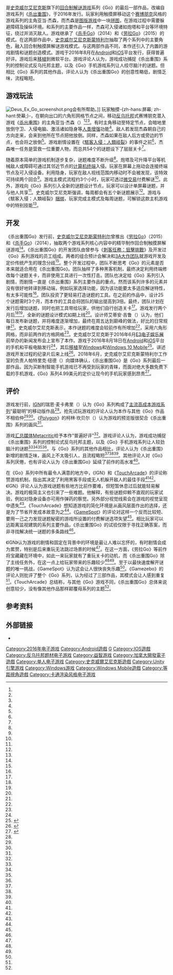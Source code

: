 {{NoteTA
|G1=IT
|G2=Games
|G3=Square Enix
|T=zh-hans:杀出重围Go; zh-hant:駭客入侵Go;
|1=zh-hans:杀出重围; zh-hant:駭客入侵;
|2=zh-cn:劳拉Go; zh-hant:Lara Croft Go;
}}

{{Infobox video game
| title = 杀出重围Go
| english = Deus Ex Go
| image = Deus ex go logo.png
| developer = [[史克威尔艾尼克斯蒙特利尔|史克威尔艾尼克斯蒙特利尔]]
| publisher = [[史克威尔艾尼克斯|史克威尔艾尼克斯]]
| series = 《[[駭客入侵系列|駭客入侵]]》
| engine = [[Unity_(游戏引擎)|Unity]]<ref>{{Cite web |title=Deus Ex GO |work=Made with Unity |date=2016-08-22 |url=https://madewith.unity.com/games/deus-ex-go |accessdate=2016-12-12 |archive-date=2017-01-31 |archive-url=https://web.archive.org/web/20170131013004/https://madewith.unity.com/games/deus-ex-go |dead-url=yes }}</ref>
| platforms = [[Android|Android]]、[[iOS|iOS]]、[[Microsoft_Windows|Windows]]、[[Windows_10_行動裝置版|Windows 10 Mobile]]
| released = {{Start date|2016|08|18}}
| genre = [[解谜游戏|解谜]]
| modes = [[单人电子游戏|单人]]
}}

{{vgname|杀出重围Go|en=Deus Ex Go|cn=杀出重围Go|tw=駭客入侵Go}}是[[史克威尔艾尼克斯|史克威尔艾尼克斯]]旗下的[[回合制|回合制]][[解谜游戏|解谜游戏]]系列《Go》的最后一部作品，改编自游戏系列《[[駭客入侵系列|杀出重围]]》，于2016年发行。玩家利用触摸屏移动这个[[赛博朋克|赛博朋克]]风格的游戏系列的主角亚当·杰森，而杰森是[[图版游戏|图版游戏]]中一块[[智力游戏|拼图]]，在游戏过程中需要躲避障碍及操纵环境。和系列的主要作品一样，杰森可入侵诸如炮塔和平台等环境特征，绕过并消灭敌人。游戏继承了《[[杀手Go|杀手Go]]》（2014）和《[[劳拉Go|劳拉Go]]》（2015）的模式。在这两部作品中，[[史克威尔艾尼克斯蒙特利尔|史克威尔艾尼克斯蒙特利尔]]抽取了两个系列中的主要角色，融入回合制触摸屏解谜游戏模式。与这两部作品不同，本作还引入了内置的游戏剧情和谜题创造模式。游戏于2016年8月在[[Android|Android]]和[[iOS|iOS]]平台发行，获得普遍好评。游戏后来[[移植_(软体)|移植]]到微软平台。游戏评论人认为，游戏成功捕捉《杀出重围》系列的控制论式反乌托邦主题，以及《Go》手机游戏系列让人绞尽脑汁的谜题。但相比《Go》系列的其他作品，评论人认为《杀出重围Go》的创意性略低，剧情乏味，流程略短。

== 游戏玩法 ==
[[File:Deus_Ex_Go_screenshot.png|thumb]]会有所帮助。]]
玩家触摸-{zh-hans:屏幕; zh-hant:熒幕;}-，在朝向出口的六角形网格节点之间，移动[[反乌托邦|反乌托邦]]式赛博朋克潜入游戏《[[駭客入侵系列|杀出重围]]》的主角亚当·杰森（{{lang|en|Adam Jensen}}）<ref name="ars: new"/><ref name="Polygon: announce"/><ref name="IGN: announce"/>。有时主角移动至特定节点，会暗地里放倒守卫、入侵电脑、激活诸如隐身等[[人类增强|人类增强]]功能<ref name="ars: new"/>。敌人若发现杰森朝自己的方向走来，会来到他所在节点把他放倒。同样，杰森如果在敌人后方或旁边的节点，也会将之放倒<ref name="IGN: announce"/>。游戏剧情设置在《[[駭客入侵：人類岐裂|駭客入侵：人類岐裂]]》的事件之前<ref name="ZAM"/>，杰森唯一任务是营救一位重要人物，而总共54个的谜题设下了层层关卡<ref name="GS review"/>。

随着原本简单的游戏机制逐步复杂，谜题难度不断升级<ref name="IGN review"/>。炮塔及可升降平台等机械敌人或障碍可通过其邻近节点的[[终端|计算机终端]]入侵。玩家在屏幕上拖动会连接终端节点及可入侵设备。利用隐身{{le|强化 (游戏)|power-up|强化}}，玩家在敌人视线范围内移动时不会被发现，该特效可持续两个回合<ref name="IGN: announce"/>。游戏主模式流程约3个小时，玩家可透过[[微交易|微交易]]付费解谜<ref name="GS review"/>。此外，游戏向《Go》系列引入全新的谜题设计节点，玩家可以设计单屏幕谜题，并与他人共享<ref name="ars: new"/>。史克威尔艾尼克斯强调，每周都会有五个新谜题展示<ref name="GS review"/>。游戏与《駭客入侵：人類岐裂》[[商业搭配|捆绑]]，玩家完成主模式及每周谜题，可解锁这款主机游戏中的特别技能<ref name="GameSpot: Mankind"/>。

== 开发 ==
《杀出重围Go》发行前，[[史克威尔艾尼克斯蒙特利尔|史克威尔艾尼克斯蒙特利尔]]曾推出《[[劳拉Go|劳拉Go]]》（2015）和《[[杀手Go|杀手Go]]》（2014），抽取两个游戏系列核心内容中的精华制作回合制触摸屏解谜游戏<ref name="ars: new"/>。《杀出重围Go》的开发团队由曾参与《[[刺客任務：狙擊挑戰|刺客任務：狙擊挑戰]]》及开发过《Go》系列游戏的员工组成。两者的组合预计会解决{{le|独立游戏开发|Indie game development|独立团队}}和[[AAA_(电子游戏产业)|3A大作团队]]就游戏开发及定价传统产生的理念分歧<ref name="The Verge: Enter"/>。整个开发过程中，团队不断思考《Go》的元素是否本来就适合用在《杀出重围Go》。团队抽样了多种黑客机制，最终决定利用终端修改每个谜题关卡，而非使用工具进行一次性打击。团队也决定给《Go》系列引入剧情，而剧情一直是《杀出重围》系列主要作品的重点。然而该系列许多的元素并没有很好地转译到移动端，例如玩家选择功能，因为该功能要太多适应解谜特性，有太多可能性<ref name="ZAM"/>。团队投资了更轻易打造谜题的工具。在之前的作品中，设计25个谜题需时3个月，而本作的工具会将团队的输出提高到3倍。最终，团队计划在发行后增加谜题，同时也把工具带给玩家，供他们自行创造关卡<ref name="ZAM"/>。游戏发行两个月后<ref name="TouchArcade: Puzzle"/><ref name="Digital Trends: functionality"/>，全新的谜题设计模式如期上线<ref name="Polygon: announce"/>。设计师艾蒂安·吉鲁（{{lang|fr|Etienne Giroux}}）认为，他们每日发布新谜题，并将难度逐渐增加，最终在周五达到巅峰的做法，好比{{tsl|en|The New York Times crossword puzzle|纽约时报填字游戏|《纽约时报》填字游戏}}的日常规律<ref name="The Verge: Enter"/>。史克威尔艾尼克斯表示，本作谜题的难度会较前作有所增加<ref name="GameSpot: Announced"/>，采用六角形网格，而非前两作的方格网格<ref name="Digital Spy: preview"/>。史克威尔艾尼克斯于2016年6月[[2016年E3电子娱乐展|E3电子娱乐展]]前举办的新闻发布会上宣布了本作。游戏于2016年8月18日在[[Android|Android]]和[[iOS|iOS]]平台的手机和平板电脑发行<ref name="Touch Arcade: announce"/>，其后[[移植_(软件)|移植]]至[[Microsoft_Windows|Windows]]和[[Windows_10_行動裝置版|Windows 10 Mobile]]<ref>{{cite web |last1=Corden |first1=Jez |title='No solid plans' for Deus Ex Go on Windows 10 and Windows 10 Mobile, but the possibility is being explored |url=https://www.windowscentral.com/no-solid-plans-deus-ex-go-windows-10 |website=Windows Central |publisher=Futureplc |accessdate=2020-08-17 |date=2016-08-23 |archive-date=2020-08-25 |archive-url=https://web.archive.org/web/20200825045559/https://www.windowscentral.com/no-solid-plans-deus-ex-go-windows-10 |dead-url=no }}</ref>。讲述游戏开发过程的纪录片后来上线<ref name="TouchArcade: trilogy stories">{{Cite web |last1=Dotson |first1=Carter |title=Square Enix Montreal Releases 'Deus Ex GO' Trilogy Stories Video |work=TouchArcade |date=2017-03-15 |url=http://toucharcade.com/2017/03/15/square-enix-montreal-releases-deus-ex-go-trilogy-stories-video/ |accessdate=2017-04-11 |archive-date=2018-08-29 |archive-url=https://web.archive.org/web/20180829072341/https://toucharcade.com/2017/03/15/square-enix-montreal-releases-deus-ex-go-trilogy-stories-video/ |dead-url=no }}</ref>。2018年6月，史克威尔艾尼克斯蒙特利尔工作室的负责人帕特里克·纽德（{{lang|en|Patrick Naud}}）向媒体确认，《杀出重围Go》是《Go》系列最后一部作品，因为买断制智能手机游戏已不再受到玩家的青睐，而面对绝大多数免费下载的手机游戏，《Go》系列4.99美元的定价让现今的手机玩家感到昂贵<ref>{{cite web |last1=S. Good |first1=Owen |title=Square Enix’s mobile ‘Go’ series is over, studio confirms |url=https://www.polygon.com/2018/6/2/17420770/hitman-go-lara-croft-go-deus-ex-go-mobile-square-enix-montreal-end |website=Polygon |accessdate=2020-08-25 |date=2018-06-02 |archive-date=2020-08-11 |archive-url=https://web.archive.org/web/20200811092001/https://www.polygon.com/2018/6/2/17420770/hitman-go-lara-croft-go-deus-ex-go-mobile-square-enix-montreal-end |dead-url=no }}</ref>。

== 评价 ==
游戏发行前，[[IGN|IGN]]的瑞恩·麦卡弗里（{{lang|en|Ryan McCaffrey}}）认为《Go》系列构成了[[AAA_(电子游戏产业)|主流高成本游戏系列]]“最聪明”的移动版作品<ref name="IGN: announce"/>。抢先试玩游戏的评论人认为本作与其他《Go》作品不相伯仲<ref name="IGN: announce"/><ref name="Digital Spy: preview"/>。《[[Polygon|Polygon]]》的柯林·坎贝尔（{{lang|en|Colin Campbell}}）认为游戏的预览版很契合《杀出重围》系列的画风<ref name="Polygon: announce"/>。

{{Video game reviews
| MC = 80/100<ref name=Metacritic>{{cite web |url=https://www.metacritic.com/game/ios/deus-ex-go/critic-reviews |title=Deus Ex GO Critic Reviews for iPhone/iPad |work=Metacritic |accessdate=2016-08-18 |archiveurl=https://web.archive.org/web/20160818010101/http://www.metacritic.com/game/ios/deus-ex-go/critic-reviews |archivedate=2016-08-18 |dead-url=no  }}</ref>
| GSpot = 8/10<ref name="GS review">{{Cite web |last1=Paget |first1=Mat |title=Deus Ex Go Review |work=GameSpot |date=2016-08-18 |url=http://www.gamespot.com/reviews/deus-ex-go-review/1900-6416496/ |accessdate=2016-12-12 |archive-date=2019-04-29 |archive-url=https://web.archive.org/web/20190429071915/https://www.gamespot.com/reviews/deus-ex-go-review/1900-6416496/ |dead-url=no }}</ref>
| Gamezebo = {{rating|3.5|5}}<ref name="GZ review">{{Cite web |last1=Rich |first1=Rob |title=Deus Ex GO Review: Still Walking the Line |work=Gamezebo |date=2016-08-18 |url=http://www.gamezebo.com/2016/08/18/deus-ex-go-review-still-walking-line/ |accessdate=2016-12-12 |archiveurl=https://web.archive.org/web/20161220114442/http://www.gamezebo.com/2016/08/18/deus-ex-go-review-still-walking-line/ |archivedate=2016-12-20 |dead-url=no  }}</ref>
| IGN = 8.4/10<ref name="IGN review">{{Cite web |last1=Dornbush |first1=Jonathon |title=Deus Ex Go Review |work=IGN |date=2016-08-18 |url=http://www.ign.com/articles/2016/08/18/deus-ex-go-review |accessdate=2016-12-12 |archiveurl=https://web.archive.org/web/20161206094839/http://www.ign.com/articles/2016/08/18/deus-ex-go-review |archivedate=2016-12-06 |dead-url=no  }}</ref>
| TA = {{rating|4|5}}<ref name="TouchArcade review">{{cite web |url=https://toucharcade.com/2016/08/17/deus-ex-go-review-should-i-stay-or-should-i-go-now/ |title='Deus Ex GO' Review – Should I Stay or Should I Go Now? |last=Dotson |first=Carter |date=2016-08-17 |work=TouchArcade |accessdate=2016-12-12 |archiveurl=https://web.archive.org/web/20161211161344/http://toucharcade.com/2016/08/17/deus-ex-go-review-should-i-stay-or-should-i-go-now/ |archivedate=2016-12-11 |dead-url=no  }}</ref>
}}

游戏[[汇总媒体|汇总媒体]][[Metacritic|Metacritic]]给予本作“普遍好评”<ref name=Metacritic/>。游戏评论人认为，游戏成功捕捉《杀出重围》系列的控制论式反乌托邦主题，以及《Go》手机游戏系列让人较劲脑汁的谜题<ref name="IGN review"/><ref name="GS review"/><ref name="GZ review"/><ref name="Eurogamer: review"/>。与《Go》系列的其他作品相比，评论人认为《杀出重围》新增的剧情乏味，画风上不太吸引人，且流程略短<ref name="GS review"/><ref name="IGN review"/><ref name="TouchArcade review"/>。其他评论人对《Go》系列厌倦，也有评论人认为《杀出重围Go》延续了前作的高水准<ref name="GS review"/>。

在《Go》系列中所有最令人满意的地方中，《IGN》和《[[TouchArcade|TouchArcade]]》的评论称赞游戏机制，指出其决定了利用黑客手段或无人机躲开敌人的最佳手段<ref name="IGN review"/><ref name="TouchArcade review"/>。《IGN》评论人认为游戏谜题有些地方比前作要难，但短暂休息过后就能轻易解决。游戏的极简主义也引来了一些难题。他解释，有些谜题仰赖不直观的玩家试验，例如对隐身设备亦可用作弹药的察觉。另外部分视觉线索会在游戏的视觉呈现中遗失<ref name="IGN review"/>。《TouchArcade》想知道游戏的简化环境是从画风层面作出的选择，还是为了节省开发成本故意为之<ref name="TouchArcade review"/>。《[[GameSpot|GameSpot]]》的评论对这样一个反而比较短、要用一己之力发现谜题秘密的游戏所设置的付费解谜选项失望<ref name="GS review"/>。相比玩家可以远距离监视建筑的系列主要作品，《杀出重围Go》的试验仅限于寻找正确答案，而非寻找解决统一谜题的多条路线<ref name="Eurogamer: review"/>。

《IGN》认为游戏的剧情和固定在背景中的环境是最让人难以忘怀的，有时剧情会成为累赘，特别是后来重玩无法跳过场景的时候<ref name="GZ review"/>。在这一方面，《劳拉Go》等前作将宝藏藏在环境中，如此一来玩家就有了重玩关卡的动机，而《杀出重围Go》除了主线任务外，在这一点上给玩家带来的乐趣较少<ref name="IGN review"/><ref name="GS review"/>。至于以最快速度解开谜题的唯一挑战，《GameSpot》认为这会让人很快丧失乐趣<ref name="GS review"/>。《Gamezebo》的评论人则批评了整个《Go》系列，认为经过了三部作品，其模式会让人感到重复<ref name="GZ review"/>。《TouchArcade》总结称，与其他《Go》游戏不同，《杀出重围Go》总体来说创意较少，没有像其他作品那样颠覆母系列的主题<ref name="TouchArcade review"/>。

== 参考资料 ==
{{reflist|2|refs=

<ref name="ars: new">{{Cite web |last1=Machkovech |first1=Sam |title=Ars takes on new Deus Ex’s "mechanical apartheid," plus two side games |work=Ars Technica |date=2016-06-08 |url=https://arstechnica.com/gaming/2016/06/ars-takes-on-new-deus-exs-mecahnical-apartheid-plus-two-side-games/ |accessdate=2016-06-12 |archive-date=2018-08-29 |archive-url=https://web.archive.org/web/20180829072307/https://arstechnica.com/gaming/2016/06/ars-takes-on-new-deus-exs-mecahnical-apartheid-plus-two-side-games/ |dead-url=no }}</ref>

<ref name="Digital Spy: preview">{{Cite web |last1=Loveridge |first1=Sam |title=Deus Ex GO preview: another mobile game success? |work=Digital Spy |date=2016-06-08 |url=http://www.digitalspy.com/gaming/review/a796076/deus-ex-go-review-preview-ios-android/ |accessdate=2016-06-12 |archive-date=2018-08-29 |archive-url=https://web.archive.org/web/20180829072459/http://www.digitalspy.com/gaming/review/a796076/deus-ex-go-review-preview-ios-android/ |dead-url=no }}</ref>

<ref name="Digital Trends: functionality">{{Cite web |last1=Cowan |first1=Danny |title=‘Deus Ex Go’ players can design maps using new level editing and sharing functionality |work=Digital Trends |date=2016-11-21 |url=http://www.digitaltrends.com/gaming/deus-ex-go-puzzle-maker-rolls-out-on-ios-android-this-week/ |accessdate=2016-12-12 |archiveurl=https://web.archive.org/web/20161221014130/http://www.digitaltrends.com/gaming/deus-ex-go-puzzle-maker-rolls-out-on-ios-android-this-week/ |archivedate=2016-12-21 |dead-url=no  }}</ref>

<ref name="Eurogamer: review">{{cite web|url=http://www.eurogamer.net/articles/2016-08-31-deus-ex-go-isnt-really-deus-ex-but-it-understands-whats-great-about-it |accessdate=2016-12-05 |work=Eurogamer |title=Deus Ex Go isn't really Deus Ex, but it understands what's great about it |last1=Donlan |first1=Christian |date=2016-09-01 |archiveurl=https://www.webcitation.org/6mXFLDqgz?url=http://www.eurogamer.net/articles/2016-08-31-deus-ex-go-isnt-really-deus-ex-but-it-understands-whats-great-about-it |archivedate=2016-12-05 |dead-url=no  }}</ref>

<ref name="GameSpot: Announced">{{Cite web |last1=Makuch |first1=Eddie |title='Deus Ex Go' Announced, Will Include Tough Puzzles and Map-Making Tool After Launch |work=GameSpot |url=http://www.gamespot.com/articles/deus-ex-go-announced-will-include-tough-puzzles-an/1100-6440574/ |accessdate=2016-06-12 |archive-date=2018-08-29 |archive-url=https://web.archive.org/web/20180829072521/https://www.gamespot.com/articles/deus-ex-go-announced-will-include-tough-puzzles-an/1100-6440574/ |dead-url=no }}</ref>

<ref name="GameSpot: Mankind">{{Cite web |last1=Paget |first1=Mat |title=Earn Deus Ex: Mankind Divided Skill Points by Playing Deus Ex Go |work=GameSpot |date=2016-08-18 |url=http://www.gamespot.com/articles/earn-deus-ex-mankind-divided-skill-points-by-playi/1100-6442701/ |accessdate=2016-12-12 |archive-date=2016-11-11 |archive-url=https://web.archive.org/web/20161111183935/http://www.gamespot.com/articles/earn-deus-ex-mankind-divided-skill-points-by-playi/1100-6442701/ |dead-url=no }}</ref>

<ref name="IGN: announce">{{Cite web |last1=McCaffrey |first1=Ryan |title=E3 2016: Deus Ex Go Is a Hack-and-Swipe Deus Ex Adventure |work=IGN |date=2016-06-08 |url=http://www.ign.com/articles/2016/06/08/e3-2016-deus-ex-go-is-a-hack-and-swipe-deus-ex-adventure |accessdate=2016-06-12 |archive-date=2018-08-29 |archive-url=https://web.archive.org/web/20180829072837/http://www.ign.com/articles/2016/06/08/e3-2016-deus-ex-go-is-a-hack-and-swipe-deus-ex-adventure |dead-url=no }}</ref>

<ref name="Polygon: announce">{{Cite web |last1=Campbell |first1=Colin |title=Deus Ex Go confirmed for later this year |work=Polygon |date=2016-06-08 |url=http://www.polygon.com/2016/6/8/11879936/deus-ex-go-confirmed-for-later-this-year |accessdate=2016-06-12 |archive-date=2019-01-05 |archive-url=https://web.archive.org/web/20190105065949/https://www.polygon.com/2016/6/8/11879936/deus-ex-go-confirmed-for-later-this-year |dead-url=no }}</ref>

<ref name="Touch Arcade: announce">{{cite web|title='Deus Ex GO' Releases on August 18th|url=http://toucharcade.com/2016/08/11/deus-ex-go-releases-on-august-18th/|work=TouchArcade|last=Dotson|first=Carter|date=2016-08-11|accessdate=2016-08-15|archive-date=2016-08-15|archive-url=https://web.archive.org/web/20160815111435/http://toucharcade.com/2016/08/11/deus-ex-go-releases-on-august-18th/|dead-url=no}}</ref>

<ref name="The Verge: Enter">{{cite web |url=https://www.theverge.com/2016/8/18/12532612/square-enix-montreal-hitman-lara-croft-deus-ex |title=Enter the studio turning Deus Ex and Lara Croft into awesome mobile games |last=Webster |first=Andrew |date=2016-08-18 |website=The Verge |accessdate=2016-12-04 |archive-date=2018-08-29 |archive-url=https://web.archive.org/web/20180829072559/https://www.theverge.com/2016/8/18/12532612/square-enix-montreal-hitman-lara-croft-deus-ex |dead-url=no }}</ref>

<ref name="TouchArcade: Puzzle">{{Cite web |last1=Dotson |first1=Carter |title='Deus Ex Go' Puzzle Maker Update Now Available |work=TouchArcade |date=2016-11-23 |url=http://toucharcade.com/2016/11/23/deus-ex-go-puzzle-maker-update-now-available/ |accessdate=2016-12-12 |archiveurl=https://web.archive.org/web/20161211191057/http://toucharcade.com/2016/11/23/deus-ex-go-puzzle-maker-update-now-available/ |archivedate=2016-12-11 |dead-url=no  }}</ref>

<ref name="ZAM">{{Cite web |last1=Clark |first1=Willie |title=How Square Enix brought Deus Ex to mobile |work=ZAM |date=2016-08-04 |url=http://www.zam.com/article/874/how-square-enix-brought-deus-ex-to-mobile |accessdate=2016-12-12 |archiveurl=https://web.archive.org/web/20161220075811/http://www.zam.com/article/874/how-square-enix-brought-deus-ex-to-mobile |archivedate=2016-12-20 |dead-url=no  }}</ref>

}}

== 外部链接 ==
* {{Official website}}

{{杀出重围系列|state=expanded}}
{{史克威尔艾尼克斯蒙特利尔}}
{{Portal bar|电子游戏|史克威尔艾尼克斯}}

{{DEFAULTSORT:Deus Ex Go}}
[[Category:2016年电子游戏|Category:2016年电子游戏]]
[[Category:Android遊戲|Category:Android遊戲]]
[[Category:杀出重围系列|G]]
[[Category:IOS遊戲|Category:IOS遊戲]]
[[Category:反乌托邦题材电子游戏|Category:反乌托邦题材电子游戏]]
[[Category:益智游戏|Category:益智游戏]]
[[Category:加拿大開發電子遊戲|Category:加拿大開發電子遊戲]]
[[Category:单人电子游戏|Category:单人电子游戏]]
[[Category:史克威爾艾尼克斯遊戲|Category:史克威爾艾尼克斯遊戲]]
[[Category:Unity引擎游戏|Category:Unity引擎游戏]]
[[Category:Windows游戏|Category:Windows游戏]]
[[Category:Windows_Mobile遊戲|Category:Windows Mobile遊戲]]
[[Category:等距視角遊戲|Category:等距視角遊戲]]
[[Category:卡通渲染风格电子游戏|Category:卡通渲染风格电子游戏]]
{{Good article}}
